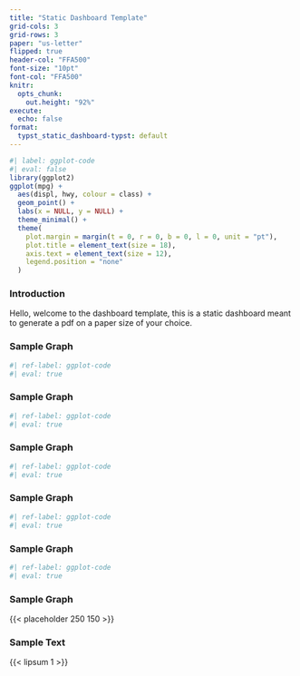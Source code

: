 ```yaml
---
title: "Static Dashboard Template"
grid-cols: 3
grid-rows: 3
paper: "us-letter"
flipped: true
header-col: "FFA500"
font-size: "10pt"
font-col: "FFA500"
knitr:
  opts_chunk:
    out.height: "92%"
execute:
  echo: false
format:
  typst_static_dashboard-typst: default
---
```


```r
#| label: ggplot-code
#| eval: false
library(ggplot2)
ggplot(mpg) +
  aes(displ, hwy, colour = class) +
  geom_point() +
  labs(x = NULL, y = NULL) +
  theme_minimal() +
  theme(
    plot.margin = margin(t = 0, r = 0, b = 0, l = 0, unit = "pt"),
    plot.title = element_text(size = 18),
    axis.text = element_text(size = 12),
    legend.position = "none"
  )
```


:::: {.dashgrid}
::: {.dashcell}
### Introduction
Hello, welcome to the dashboard template, this is a static dashboard meant to generate a pdf on a paper size of your choice.
:::

::: {.dashcell}
### Sample Graph

```r
#| ref-label: ggplot-code
#| eval: true
```

:::

::: {.dashcell}
### Sample Graph

```r
#| ref-label: ggplot-code
#| eval: true
```
:::

::: {.dashcell}
### Sample Graph

```r
#| ref-label: ggplot-code
#| eval: true
```
:::

::: {.dashcell}
### Sample Graph

```r
#| ref-label: ggplot-code
#| eval: true
```
:::

::: {.dashcell}
### Sample Graph

```r
#| ref-label: ggplot-code
#| eval: true
```
:::

::: {.dashcell}
### Sample Graph

{{< placeholder 250 150 >}}
:::

::: {.dashcell colspan=2}
### Sample Text

{{< lipsum 1 >}}
:::
::::
